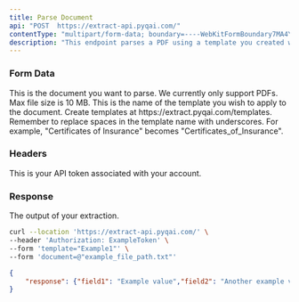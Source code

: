 ```yaml
---
title: Parse Document
api: "POST  https://extract-api.pyqai.com/"
contentType: "multipart/form-data; boundary=----WebKitFormBoundary7MA4YWxkTrZu0gW'"
description: "This endpoint parses a PDF using a template you created within Extract."
---
```


### Form Data

<ParamField body="document" type="file" required>
  This is the document you want to parse.  We currently only support PDFs. Max file size is 10 MB.
</ParamField>

<ParamField body="template" type="string" required>
  This is the name of the template you wish to apply to the document. Create templates at https://extract.pyqai.com/templates. Remember to replace spaces in the template name with underscores. For example, "Certificates of Insurance" becomes "Certificates_of_Insurance".
</ParamField>

### Headers

<ParamField header="Authorization" type="string" required>
  This is your API token associated with your account.
</ParamField>

### Response

<ResponseField name="response" type="string">
  The output of your extraction.
</ResponseField>

<RequestExample>

```bash Example Request
curl --location 'https://extract-api.pyqai.com/' \
--header 'Authorization: ExampleToken' \
--form 'template="Example1"' \
--form 'document=@"example_file_path.txt"'
```

</RequestExample>

<ResponseExample>

```json Response
{
    "response": {"field1": "Example value","field2": "Another example value"}
}
```

</ResponseExample>
